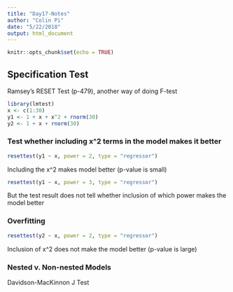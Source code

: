 ```yaml
---
title: "Day17-Notes"
author: "Colin Pi"
date: "5/22/2018"
output: html_document
---
```


```r
knitr::opts_chunk$set(echo = TRUE)
```

## Specification Test

Ramsey's RESET Test (p-479), another way of doing F-test 

```r
library(lmtest)
x <- c(1:30)
y1 <- 1 + x + x^2 + rnorm(30)
y2 <- 1 + x + rnorm(30)
```

### Test whether including x^2 terms in the model makes it better

```r
resettest(y1 ~ x, power = 2, type = "regressor")
```

Including the x^2 makes model better (p-value is small)

```r
resettest(y1 ~ x, power = 3, type = "regressor")
```

But the test result does not tell whether inclusion of which power makes the model better

### Overfitting

```r
resettest(y2 ~ x, power = 2, type = "regressor")
```

Inclusion of x^2 does not make the model better (p-value is large)

### Nested v. Non-nested Models

Davidson-MacKinnon J Test

